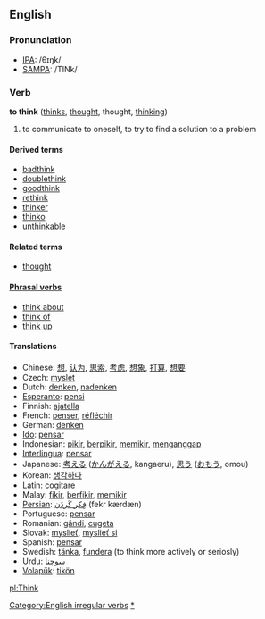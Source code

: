 ==English==
=== Pronunciation ===
*[[w:IPA|IPA]]: /θɪŋk/
*[[w:SAMPA|SAMPA]]: /TINk/

=== Verb ===
'''to think''' ([[thinks]], [[thought]], thought, [[thinking]])

# to communicate to oneself, to try to find a solution to a problem

====Derived terms====
*[[badthink]]
*[[doublethink]]
*[[goodthink]]
*[[rethink]]
*[[thinker]]
*[[thinko]]
*[[unthinkable]]

====Related terms====
*[[thought]]

==== [[Phrasal verb]]s ====
*[[think about]]
*[[think of]]
*[[think up]]

==== Translations ====
*Chinese: [[想]], [[认为]], [[思索]], [[考虑]], [[想象]], [[打算]], [[想要]]
*Czech: [[myslet]]
*Dutch: [[denken]], [[nadenken]]
*[[Esperanto]]: [[pensi]]
*Finnish: [[ajatella]]
*French: [[penser]], [[réfléchir]]
*German: [[denken]]
*[[Ido]]: [[pensar]]
*Indonesian: [[pikir]], [[pikir|berpikir]], [[pikir|memikir]], [[anggap|menganggap]]
*[[Interlingua]]: [[pensar]]
*Japanese: [[考える]] ([[かんがえる]], kangaeru), [[思う]] ([[おもう]], omou)
*Korean: [[생각하다]]
*Latin: [[cogitare]]
*Malay: [[fikir]], [[fikir|berfikir]], [[fikir|memikir]]
*[[Persian]]: [[فِكر كَردَن]] (fekr kærdæn)
*Portuguese: [[pensar]]
*Romanian: [[gândi]], [[cugeta]] 
*Slovak: [[myslieť]], [[myslieť si]]
*Spanish: [[pensar]]
*Swedish: [[tänka]], [[fundera]] (to think more actively or seriosly)
*Urdu: [[سوچنا]]
*[[Volapük]]: [[tikön]]

[[pl:Think]]
[[Category:English irregular verbs]]
[[Category:Thinking|*]]